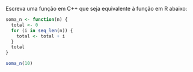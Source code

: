 Escreva uma função em C++ que seja equivalente à função em R abaixo:

```r
soma_n <- function(n) {
  total <- 0
  for (i in seq_len(n)) {
    total <- total + i
  }
  total
}
```

```r
soma_n(10)
```

